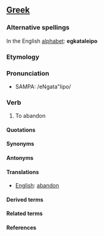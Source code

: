 ==[[Greek]]==
===Alternative spellings===

In the English [[alphabet]]: '''egkataleipo'''

===Etymology===

===Pronunciation===
*SAMPA: /eNgata"lipo/

===Verb===

#To abandon

====Quotations====

====Synonyms====

====Antonyms====

====Translations====

*[[English]]: [[abandon]]

====Derived terms====

====Related terms====

====References====